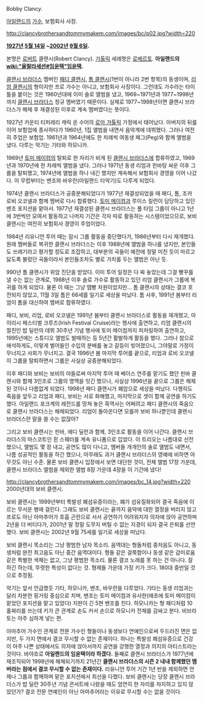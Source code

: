Bobby Clancy.

[[아일랜드]]의 [[가수]], 보험회사 사장.

http://clancybrothersandtommymakem.com/images/bc/p02.jpg?width=220

'''[[1927년]] [[5월 14일]] ~[[2002년]] [[9월 6일]].'''

본명은 [[로버트]] 클랜시(Robert Clancy). [[가톨릭]] 세례명은 [[로베르토]]. '''아일랜드의 [[wiki:"울랄라세션#임윤택"임윤택]].'''

[[클랜시 브라더스]] 멤버인 [[패디 클랜시]], [[톰 클랜시]](1번이 아니라 2번 항목)의 동생이며, [[리엄 클랜시]]의 형이지만 프로 가수는 아니고, 보험회사 사장이다. 그런데도 가수라는 타이틀을 붙이는 것은 1960년대에 이미 솔로 앨범을 냈고, 1969~1971년과 1977~1998년까지 [[클랜시 브라더스]] 정규 멤버였기 때문이다. 실제로 1977~1998년이면 클랜시 브라더스가 해체 후 재결성된 이후로 계속 멤버였다는 뜻이다.

1927년 카운티 티퍼레리 캐릭 온 수어의 [[로마 가톨릭]] 가정에서 태어났다. 아버지의 뒤를 이어 보험업에 종사하다가 1960년, 1집 앨범을 내면서 음악계에 데뷔했다. 그러나 여전히 주업은 보험업. 1961년과 1964년에도 한 차례씩 여동생 페그(Peg)와 함께 앨범을 냈다. 다루는 악기는 기타와 하모니카.

1969년 [[토미 메이컴]]의 탈퇴로 한 자리가 비게 된 [[클랜시 브라더스]]에 합류하였고, 1969년과 1970년에 한 차례씩 앨범을 냈다. 그러나 1971년 동생 리엄과 한바탕 싸운 이후 그룹을 탈퇴했고, 1974년에 앨범을 하나 내긴 했지만 계속해서 보험회사 경영을 이어 나갔다. 이 무렵부터는 밴조와 바우란(아일랜드 타악기)도 다루게 되었다.

1974년 클랜시 브라더스가 공중분해되었다가 1977년 재결성되었을 때 패디, 톰, 조카 로비 오코넬과 함께 멤버로 다시 합류했다. [[토미 메이컴]]과 루이스 킬런이 담당하고 있던 밴조 포지션을 맡아서. 1977년 재결성된 클랜시 브라더스는 풀 타임 그룹이 아니고 1년에 3번씩만 모여서 활동하고 나머지 기간은 각자 따로 활동하는 시스템이었으므로, 보비 클랜시는 여전히 보험회사 경영이 주업이었다.

1984년 리유니언 투어 때는 잠시 그룹 활동을 중단했다가, 1986년부터 다시 재개했다. 원래 멤버들로 복귀한 클랜시 브라더스는 이후 1988년에 앨범을 하나를 냈지만, 본인들도 쓰레기라고 평가할 정도로 조잡하고, 대부분의 곡들이 예전에 정말 미친 듯이 마르고 닳도록 불렀던 곡들이라서 본인들조차도 별로 가치를 두는 앨범은 아닌 듯. 

990년 톰 클랜시가 위암 진단을 받았다. 이미 투어 일정은 다 짜 놓았는데 그걸 빵꾸를 낼 수는 없는 관계로, 1988년 이후 솔로 가수로 활동하고 있던 리엄 클랜시가 그룹에 복귀를 하게 되었다. 물론 이 때는 그냥 땜빵 차원이었지만... 톰 클랜시의 상태는 결코 호전되지 않았고, 11월 3일 톰은 66세를 일기로 세상을 떠났다. 톰 사후, 1991년 봄부터 리엄이 톰을 대신하여 멤버로 합류하였다. 

패디, 보비, 리엄, 로비 오코넬은 1991년 봄부터 클랜시 브라더스로 활동을 재개했고, 아이리시 페스티벌 크루즈(Irish Festival Cruise)라는 행사에 출연하고, 리엄 클랜시의 절친인 밥 딜런의 데뷔 30주년 기념 행사에 토미 메이컴까지 피처링하여 출연하고, 1995년에는 스튜디오 앨범도 발매하는 등 5년간 활발하게 활동을 했다. 그러나 참으로 애석하게도, 이렇게 벌어들인 수입의 분배를 놓고 갈등이 빚어졌으니, 그야말로 가정이 무너지고 사회가 무너지고. 결국 1996년 봄 마지막 투어를 끝으로, 리엄과 로비 오코넬이 그룹을 탈퇴하면서 그룹은 사실상 공중분해되었다.

이후 패디와 보비는 보비의 아들로써 마지막 투어 때 베이스 연주를 맡기도 했던 핀바 클랜시와 함께 3인조로 그룹의 명맥을 잇긴 했으나, 사실상 1996년을 끝으로 그룹은 해체된 것이나 다름없게 되었다. 1998년 패디 클랜시가 폐암으로 세상을 떠났다. 다행히도 죽음을 앞두고 리엄과 패디, 보비는 서로 화해했고, 마지막으로 셋이 함께 공연을 하기도 했다. 아일랜드 포크계의 레전드를 망쳐 놓은 흑역사는 어쩌려고 패디 클랜시의 죽음으로 클랜시 브라더스는 해체되었다. 리엄이 돌아온다면 모를까 보비 하나뿐인데 클랜시 브라더스란 말을 쓸 수는 없잖아? 

그리고 보비 클랜시는 핀바, 에디 딜런과 함께, 3인조로 활동을 이어 나간다. 클랜시 브라더스의 마스코트인 흰 스웨터를 계속 유니폼으로 입었다. 이 트리오는 나름대로 선전했으니, 앨범도 몇 장 내고, 공연도 많이 다니고, 멤버들 개개인의 솔로 앨범도 내면서, 나름 성공적인 활동을 하긴 했으나, 아무래도 과거 클랜시 브라더스의 영예에 비하면 아무것도 아닌 수준. 물론 보비 클랜시 입장에서 보면 대단한 것이, 전체 앨범 17장 가운데, 클랜시 브라더스 앨범을 제외한 앨범 8장 가운데 4장을 이 기간에 냈다! 

http://clancybrothersandtommymakem.com/images/bc_14.jpg?width=220
2000년대의 보비 클랜시.

보비 클랜시는 1999년부터 특발성 폐섬유증이라는, 폐가 섬유질화되어 결국 죽음에 이르는 무서운 병에 걸린다. 그래도 보비 클랜시는 끝까지 음악에 대한 열정을 버리지 않고 프로도 아닌 아마추어가 호흡 곤란으로 서서 공연하기 어려워지자 의자에 앉아 공연하며 2년을 더 버티다가, 2001년 말 정말 도무지 버틸 수 없는 지경이 되자 결국 은퇴를 선언했다. 보비 클랜시는 2002년 9월 75세를 일기로 세상을 떠났다.

보비 클랜시 목소리는 그냥 평범한 남자 목소리. 음역대는 형들처럼 중저음도 아니고, 동생처럼 완전 최고음도 아닌 중간 음역대이다. 형들 같은 걸쭉함이나 동생 같은 감미로움 같은 특별한 색채는 없고, 그냥 평범한 목소리. 물론 결코 노래를 못 하는 건 아니다. 잘 하긴 하는데, 뚜렷한 특성이 없다는 것. 형제들 가운데 가장 키가 크다. 180대 중반일 것으로 추정됨.  

악기는 앞서 언급했듯 기타, 하모니카, 밴조, 바우란을 다루었다. 기타는 동생 리엄과는 달리 차분한 핑거링 중심으로 치며, 밴조는 토미 메이컴과 유사한(애초에 토미 메이컴이 맡았던 포지션을 맡고 있었다) 지판이 긴 5현 밴조를 친다. 하모니카는 형 패디처럼 10홀짜리를 쓰는데 키가 큰 관계로 손도 커서 손으로 하모니카 전체를 감싸고 분다. 비브라토는 아주 심하게 넣는 편.

아마추어 가수인 관계로 전문 가수인 형들이나 동생보다 연예인으로써 두드러진 면은 없지만, 두 가지 면에서 결코 무시할 수 없는 존재이다. 하나는 특발성 폐섬유증으로 건강이 아주 나쁜 상태에서도 의자에 앉아서까지 공연을 강행한 열정과 의지의 아티스트라는 것이다. 바야흐로 '''아일랜드의 임윤택이라 하겠다.''' 둘째로 클랜시 브라더스가 1977년에 재조직되어 1998년에 해체되기까지 21년간 '''클랜시 브라더스의 시즌 2 내내 함께했던 멤버라는 점에서 결코 무시할 수 없는 존재이다.''' 리유니언 투어 기간 1년 반을 제외하면 언제나 그룹과 함께하며 맡은 포지션에서 최선을 다했다. 보비 클랜시는 당장 클랜시 브라더스가 밥 딜런 30주년 기념 콘서트에 나왔을 때도 엄연히 한 자리를 차지하고 있지 않았던가? 결코 전문 연예인이 아닌 아마추어라는 이유로 무시할 수는 없을 것이다. 
